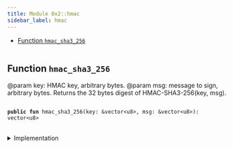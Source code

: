 ```yaml
---
title: Module 0x2::hmac
sidebar_label: hmac
---
```


<Link id="0x2_hmac"/>


-  [Function `hmac_sha3_256`](#0x2_hmac_hmac_sha3_256)


<pre><code></code></pre>



<Link id="0x2_hmac_hmac_sha3_256"></Link>

## Function `hmac_sha3_256`

@param key: HMAC key, arbitrary bytes.
@param msg: message to sign, arbitrary bytes.
Returns the 32 bytes digest of HMAC-SHA3-256(key, msg).


<pre>
<code>
<b>public</b> <b>fun</b> <Link to="../iota-framework/hmac#0x2_hmac_hmac_sha3_256">hmac_sha3_256</Link>(key: &<Link to="../move-stdlib/vector#0x1_vector">vector</Link>&lt;u8&gt;, msg: &<Link to="../move-stdlib/vector#0x1_vector">vector</Link>&lt;u8&gt;): <Link to="../move-stdlib/vector#0x1_vector">vector</Link>&lt;u8&gt;
</code>
</pre>



<details>
<summary>Implementation</summary>


<pre>
<code>
<b>public</b> <b>native</b> <b>fun</b> <Link to="../iota-framework/hmac#0x2_hmac_hmac_sha3_256">hmac_sha3_256</Link>(key: &<Link to="../move-stdlib/vector#0x1_vector">vector</Link>&lt;u8&gt;, msg: &<Link to="../move-stdlib/vector#0x1_vector">vector</Link>&lt;u8&gt;): <Link to="../move-stdlib/vector#0x1_vector">vector</Link>&lt;u8&gt;;
</code>
</pre>



</details>
